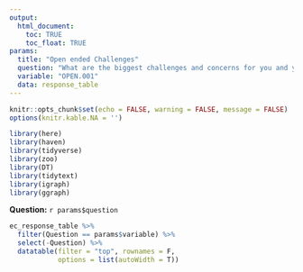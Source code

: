 ```yaml
---
output: 
  html_document:
    toc: TRUE
    toc_float: TRUE
params: 
  title: "Open ended Challenges"
  question: "What are the biggest challenges and concerns for you and your family right now?"
  variable: "OPEN.001"
  data: response_table
---
```


```r
knitr::opts_chunk$set(echo = FALSE, warning = FALSE, message = FALSE)
options(knitr.kable.NA = '')
```

```r
library(here)
library(haven)
library(tidyverse)
library(zoo)
library(DT)
library(tidytext)
library(igraph)
library(ggraph)
```

**Question:** `r params$question`

```r
ec_response_table %>%
  filter(Question == params$variable) %>%
  select(-Question) %>%
  datatable(filter = "top", rownames = F, 
            options = list(autoWidth = T))
```



